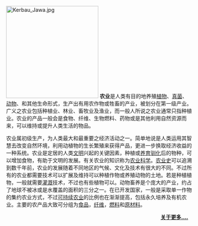 [[File:Kerbau_Jawa.jpg|250px]]
'''农业'''是人类有目的地养殖[[植物|植物]]、[[真菌|真菌]]、[[动物|动物]]、和其他生命形式，生产出有用农作物或牲畜的产业，被划分在第一级产业。广义之农业包括种植业、林业、畜牧业及渔业，而一般人所说之农业通常只指种植业。农业的产品一般会是食物、纤维、生物燃料、药物或是其他利用自然资源而来，可以维持或提升人类生活的物品。

农业属初级生产，为人类最大和最重要之经济活动之一。简单地说是人类运用其智慧去改变自然环境，利用动植物的生长繁殖来获得产品，更进一步换取经济收益的一种系统。农业是定居的人类[[文明|文明]]兴起的关键因素，种植或[[驯养|养育驯化]]后的物种，可以增加食物，有助于文明的发展。有关农业的知识称为[[农业科学|农业科学]]。[[农业史|农业史]]可以追溯到数千年前，农业的发展随着不同地区的气候、文化及技术有很大的不同。不过所有的农业都需要技术可以扩展及维持可以种植作物或养殖动物的土地。若是种植植物，一般就需要[[灌溉|灌溉]]技术，不过也有些植物可以{{le|旱地耕作|Dryland farming}}。动物畜养是个庞大的产业，约占了地球不被冰或是水覆盖的面积的三分之一。在已开发国家，一般是采取单一作物的集约农业方式，不过[[可持续农业|可持续农业]]的比例也在渐渐提高，包括永久培养及有机农业。主要的农产品大致可分组为[[食品|食品]]，[[纤维|纤维]]，[[燃料|燃料]]和[[原材料|原材料]]。

<div style="text-align:right;margin-right:10px;margin-bottom:4px;">'''[[农业|关于更多....]]'''</div>